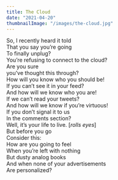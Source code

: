 ```yaml
---
title: The Cloud
date: "2021-04-20"
thumbnailImage: "/images/the-cloud.jpg"
---
```


So, I recently heard it told  
That you say you’re going  
To finally unplug?  
You’re refusing to connect to the cloud?  
Are you sure   
you’ve thought this through?  
How will you know who you should be!  
If you can’t see it in your feed?  
And how will we know who you are!  
If we can’t read your tweets?  
And how will we know if you’re virtuous!  
If you don’t signal it to us  
In the comments section?  
Well, it’s your life to live.  [*rolls eyes*]  
But before you go  
Consider this:  
How are you going to feel  
When you’re left with nothing  
But dusty analog books  
And when none of your advertisements  
Are personalized?  